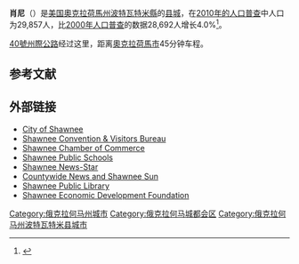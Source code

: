 {{noteTA
|G1=USState
|1=zh-hans:肖尼;zh-hant:肖尼;zh-tw:秀尼;
}}
{{Infobox settlement
|name                     = 肖尼
|native_name=Shawnee, Oklahoma
|settlement_type          = [[城市|城市]]
|nickname                 =
|motto                    =

<!-- Images -->
|image_skyline            = Pottawatomie county oklahoma courthouse.jpg
|imagesize                =
|image_caption            = 波特瓦特米縣县法院
|image_flag               =
|image_seal               =

<!-- Maps -->
|pushpin_map                = USA Oklahoma
|mapsize                  = 250px
|map_caption              = 肖尼在俄克拉何马州的位置
|image_map1               =
|mapsize1                 =
|map_caption1             =

<!-- Location -->
|subdivision_type         = 国家
|subdivision_name         = [[美国|美国]]
|subdivision_type1        = [[美國行政區劃|州]]
|subdivision_name1        = [[奧克拉荷馬州|奧克拉荷馬州]]
|subdivision_type2        = [[俄克拉何马州行政区划|县]]
|subdivision_name2        = [[波特瓦特米縣_(奧克拉荷馬州)|波特瓦特米縣]]

<!-- Government -->
|government_footnotes     =
|government_type          = 市长-议会制
|leader_title             = 市长
|leader_name              = Wes Mainord
|leader_title1            =
|leader_name1             =
|established_title        =
|established_date         =

<!-- Area -->
|unit_pref  =  Imperial
|area_footnotes           =
|area_magnitude           =
|area_total_km2           = 115.7
|area_land_km2            = 109.5
|area_water_km2           = 6.2
|area_total_sq_mi         = 44.7
|area_land_sq_mi          = 42.3
|area_water_sq_mi         = 2.4

<!-- Population -->
|population_as_of         = [[2010年美國人口普查|2010]]
|population_footnotes     =
|population_total         =29,857
|population_density_km2   =272.7

<!-- General information -->
|timezone                 = [[北美中部时区|北美中部 (CST)]]
|utc_offset               = -6
|timezone_DST             = CDT
|utc_offset_DST           = -5
|elevation_footnotes      =
|elevation_m              = 323
|elevation_ft             = 1060
|coordinates_display      = inline,title
|coordinates_type         = region:US_type:city
|latd = 35 |latm = 20 |lats = 33 |latNS = N
|longd = 96 |longm = 56 |longs = 2 |longEW = W

<!-- Area/postal codes & others -->
|postal_code_type         = [[美國郵區編號|郵區編號]]
|postal_code              = 74801, 74802, 74804
|area_code                = [[Area_code_405|405]]
|blank_name               = [[聯邦資料處理標準|FIPS代码]]
|blank_info               = 40-66800 {{GR|2}}
|blank1_name              = [[地名信息系统|GNIS]]特征ID
|blank1_info              = 1097964 {{GR|3}}
|website                  = [http://www.ShawneeOK.org ShawneeOK.org]
|footnotes                =
}}

'''肖尼'''（{{lang-en|Shawnee}}）是[[美国|美国]][[奧克拉荷馬州|奧克拉荷馬州]][[波特瓦特米縣_(奧克拉荷馬州)|波特瓦特米縣]]的[[县城|县城]]{{GR|6}}，在[[2010年美國人口普查|2010年的人口普查]]中人口为29,857人，比[[2000年美国人口普查|2000年人口普查]]的数据28,692人增长4.0%<ref>{{Cite web |url=http://censusviewer.com/city/OK/Shawnee |title=CensusViewer: Population of the City of Shawnee, Oklahoma |accessdate=2014-05-30 |archive-date=2018-07-16 |archive-url=https://web.archive.org/web/20180716194803/http://censusviewer.com/city/OK/Shawnee |dead-url=no }}</ref>。

[[40號州際公路|40號州際公路]]经过这里，距离[[奧克拉荷馬市|奧克拉荷馬市]]45分钟车程。

==参考文献==
{{Reflist}}

==外部链接==
{{Commons category|Shawnee, Oklahoma}}
{{Wikisource1911Enc|Shawnee (Oklahoma)|Shawnee, Oklahoma}}
{{Wikivoyage|Shawnee}}
* [http://www.ShawneeOK.org City of Shawnee]
* [http://www.visitshawnee.com Shawnee Convention & Visitors Bureau]
* [http://www.shawneechamber.com Shawnee Chamber of Commerce]
* [http://www.shawnee.k12.ok.us/ Shawnee Public Schools]
* [http://www.news-star.com Shawnee News-Star]
* [https://web.archive.org/web/20200425235328/https://www.countywidenews.com/ Countywide News and Shawnee Sun]
* [http://www.justsoyouknow.us/shawnee Shawnee Public Library]
* [https://web.archive.org/web/20140413160915/http://sedf.biz/ Shawnee Economic Development Foundation]
{{Oklahoma}}
[[Category:俄克拉何马州城市|Category:俄克拉何马州城市]]
[[Category:俄克拉何马城都会区|Category:俄克拉何马城都会区]]
[[Category:俄克拉何马州波特瓦特米县城市|Category:俄克拉何马州波特瓦特米县城市]]